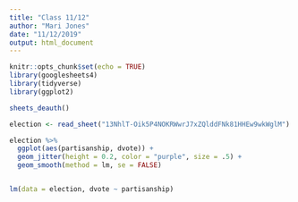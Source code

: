 ```yaml
---
title: "Class 11/12"
author: "Mari Jones"
date: "11/12/2019"
output: html_document
---
```


```r
knitr::opts_chunk$set(echo = TRUE)
library(googlesheets4)
library(tidyverse)
library(ggplot2)
```

```r
sheets_deauth()

election <- read_sheet("13NhlT-Oik5P4NOKRWwrJ7xZQlddFNk81HHEw9wkWglM")

election %>%
  ggplot(aes(partisanship, dvote)) + 
  geom_jitter(height = 0.2, color = "purple", size = .5) +
  geom_smooth(method = lm, se = FALSE)


lm(data = election, dvote ~ partisanship)
```

